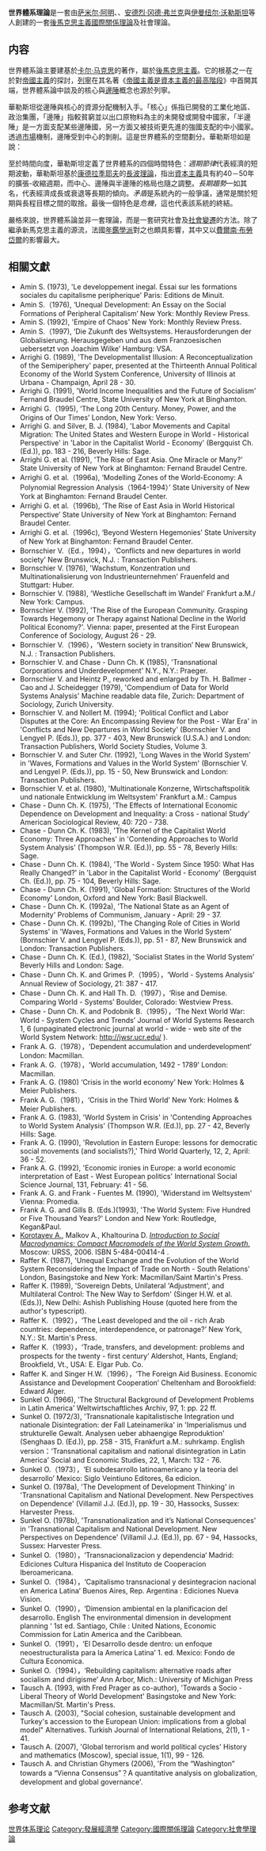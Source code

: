 '''世界體系理論'''是一套由[[萨米尔·阿明|萨米尔·阿明]]、{{le|杰奥瓦尼·阿瑞基|Giovanni Arrighi}}、[[安德烈·冈德·弗兰克|安德烈·冈德·弗兰克]]與[[伊曼纽尔·沃勒斯坦|伊曼纽尔·沃勒斯坦]]等人創建的一套[[後馬克思主義|後馬克思主義]][[國際關係理論|國際關係理論]]及社會理論。

==内容==
世界體系論主要建基於[[卡尔·马克思|卡尔·马克思]]的著作，屬於[[後馬克思主義|後馬克思主義]]。{{citation needed}}它的根基之一在於對[[帝國主義|帝國主義]]的探討，[[列寧|列寧]]在其名著《[[帝國主義是資本主義的最高階段|帝國主義是資本主義的最高階段]]》中首開其端，世界體系論中談及的核心與[[邊陲經濟|邊陲]]概念也源於列寧。

華勒斯坦從邊陲與核心的資源分配機制入手。「核心」係指已開發的工業化地區、政治集團，「邊陲」指較貧窮並以出口原物料為主的未開發或開發中國家，「半邊陲」是一方面支配某些邊陲國，另一方面又被技術更先進的強國支配的中小國家。透過[[市場|市場]]機制，邊陲受到中心的剝削。這是世界體系的空間劃分。華勒斯坦如是說：

{{Cquote 2|世界體系是一個社會體系，它有其邊界、結構、成員團體、合法性規則及凝聚性。它的生命由各種相衝突的力量構成，它們以張力聚合之，又隨著各團體試圖為己重塑這套體系而拆解之。它具有有機體的特徵，因為在其生命期中有些特徵在某些方面改變了，而在另一些方面則保持穩定。人們可以按照它功能的內在邏輯，定義其結構在不同時間的強或弱。<ref>Immanuel Wallerstein (1974) ''the Modern World-System'', New York, Academic Press, pp. 347-57.</ref>}}

至於時間向度，華勒斯坦定義了世界體系的四個時間特色：''週期節律''代表經濟的短期波動，華勒斯坦基於[[康德拉季耶夫|康德拉季耶夫]]的[[康德拉季耶夫長波|長波理論]]，指出[[資本主義|資本主義]]具有約40－50年的擴張-收縮週期，而中心、邊陲與半邊陲的格局也隨之調整。''長期趨勢''一如其名，代表經濟成長或衰退等長期的傾向。''矛盾''是系統內的一般爭議，通常是關於短期與長程目標之間的取捨。最後一個特色是''危機''，這也代表該系統的終結。

嚴格來說，世界體系論並非一套理論，而是一套研究社會及[[社會變遷|社會變遷]]的方法。除了繼承新馬克思主義的源流，法國[[年鑑學派|年鑑學派]]對之也頗具影響，其中又以[[費爾南·布勞岱爾|費爾南·布勞岱爾]]的影響最大。

== 相關文獻 ==
* Amin S. (1973), 'Le developpement inegal. Essai sur les formations sociales du capitalisme peripherique' Paris: Editions de Minuit.
* Amin S.（1976), ‘Unequal Development: An Essay on the Social Formations of Peripheral Capitalism’ New York: Monthly Review Press.
* Amin S. (1992), 'Empire of Chaos' New York: Monthly Review Press.
* Amin S.（1997), ‘Die Zukunft des Weltsystems. Herausforderungen der Globalisierung. Herausgegeben und aus dem Franzoesischen uebersetzt von Joachim Wilke’ Hamburg: VSA.
* Arrighi G. (1989), 'The Developmentalist Illusion: A Reconceptualization of the Semiperiphery' paper, presented at the Thirteenth Annual Political Economy of the World System Conference, University of Illinois at Urbana - Champaign, April 28 - 30.
* Arrighi G. (1991), 'World Income Inequalities and the Future of Socialism' Fernand Braudel Centre, State University of New York at Binghamton.
* Arrighi G.（1995), ‘The Long 20th Century. Money, Power, and the Origins of Our Times’ London, New York: Verso.
* Arrighi G. and Silver, B. J. (1984), 'Labor Movements and Capital Migration: The United States and Western Europe in World - Historical Perspective' in 'Labor in the Capitalist World - Economy' (Bergquist Ch. (Ed.)), pp. 183 - 216, Beverly Hills: Sage.
* Arrighi G. et al. (1991), 'The Rise of East Asia. One Miracle or Many?' State University of New York at Binghamton: Fernand Braudel Centre.
* Arrighi G. et al.（1996a), ‘Modelling Zones of the World-Economy: A Polynomial Regression Analysis（1964-1994）’ State University of New York at Binghamton: Fernand Braudel Center.
* Arrighi G. et al.（1996b), ‘The Rise of East Asia in World Historical Perspective’ State University of New York at Binghamton: Fernand Braudel Center.
* Arrighi G. et al.（1996c), ‘Beyond Western Hegemonies’ State University of New York at Binghamton: Fernand Braudel Center.
* Bornschier V.（Ed.，1994），‘Conflicts and new departures in world society’ New Brunswick, N.J. : Transaction Publishers.
* Bornschier V. (1976), 'Wachstum, Konzentration und Multinationalisierung von Industrieunternehmen' Frauenfeld and Stuttgart: Huber.
* Bornschier V. (1988), 'Westliche Gesellschaft im Wandel' Frankfurt a.M./ New York: Campus.
* Bornschier V. (1992), 'The Rise of the European Community. Grasping Towards Hegemony or Therapy against National Decline in the World Political Economy?'. Vienna: paper, presented at the First European Conference of Sociology, August 26 - 29.
* Bornschier V.（1996），‘Western society in transition’ New Brunswick, N.J. : Transaction Publishers.
* Bornschier V. and Chase - Dunn Ch. K (1985), 'Transnational Corporations and Underdevelopment' N.Y., N.Y.: Praeger.
* Bornschier V. and Heintz P., reworked and enlarged by Th. H. Ballmer - Cao and J. Scheidegger (1979), 'Compendium of Data for World Systems Analysis' Machine readable data file, Zurich: Department of Sociology, Zurich University.
* Bornschier V. and Nollert M. (1994); 'Political Conflict and Labor Disputes at the Core: An Encompassing Review for the Post - War Era' in 'Conflicts and New Departures in World Society' (Bornschier V. and Lengyel P. (Eds.)), pp. 377 - 403, New Brunswick (U.S.A.) and London: Transaction Publishers, World Society Studies, Volume 3.
* Bornschier V. and Suter Chr. (1992), 'Long Waves in the World System' in 'Waves, Formations and Values in the World System' (Bornschier V. and Lengyel P. (Eds.)), pp. 15 - 50, New Brunswick and London: Transaction Publishers.
* Bornschier V. et al. (1980), 'Multinationale Konzerne, Wirtschaftspolitik und nationale Entwicklung im Weltsystem' Frankfurt a.M.: Campus
* Chase - Dunn Ch. K. (1975), 'The Effects of International Economic Dependence on Development and Inequality: a Cross - national Study' American Sociological Review, 40: 720 - 738.
* Chase - Dunn Ch. K. (1983), 'The Kernel of the Capitalist World Economy: Three Approaches' in 'Contending Approaches to World System Analysis' (Thompson W.R. (Ed.)), pp. 55 - 78, Beverly Hills: Sage.
* Chase - Dunn Ch. K. (1984), 'The World - System Since 1950: What Has Really Changed?' in 'Labor in the Capitalist World - Economy' (Bergquist Ch. (Ed.)), pp. 75 - 104, Beverly Hills: Sage.
* Chase - Dunn Ch. K. (1991), 'Global Formation: Structures of the World Economy' London, Oxford and New York: Basil Blackwell.
* Chase - Dunn Ch. K. (1992a), 'The National State as an Agent of Modernity' Problems of Communism, January - April: 29 - 37.
* Chase - Dunn Ch. K. (1992b), 'The Changing Role of Cities in World Systems' in 'Waves, Formations and Values in the World System' (Bornschier V. and Lengyel P. (Eds.)), pp. 51 - 87, New Brunswick and London: Transaction Publishers.
* Chase - Dunn Ch. K. (Ed.), (1982), 'Socialist States in the World System' Beverly Hills and London: Sage.
* Chase - Dunn Ch. K. and Grimes P.（1995），‘World - Systems Analysis’ Annual Review of Sociology, 21: 387 - 417.
* Chase - Dunn Ch. K. and Hall Th. D.（1997），‘Rise and Demise. Comparing World - Systems’ Boulder, Colorado: Westview Press.
* Chase - Dunn Ch. K. and Podobnik B.（1995），‘The Next World War: World - System Cycles and Trends’ Journal of World Systems Research 1, 6 (unpaginated electronic journal at world - wide - web site of the World System Network: http://jwsr.ucr.edu/ {{Wayback|url=http://jwsr.ucr.edu/ |date=20220503213213 }}).
* Frank A. G.（1978），‘Dependent accumulation and underdevelopment’ London: Macmillan.
* Frank A. G.（1978），‘World accumulation, 1492 - 1789’ London: Macmillan.
* Frank A. G. (1980) ‘Crisis in the world economy’ New York: Holmes & Meier Publishers.
* Frank A. G.（1981），‘Crisis in the Third World’ New York: Holmes & Meier Publishers.
* Frank A. G. (1983), 'World System in Crisis' in 'Contending Approaches to World System Analysis' (Thompson W.R. (Ed.)), pp. 27 - 42, Beverly Hills: Sage.
* Frank A. G. (1990), 'Revolution in Eastern Europe: lessons for democratic social movements (and socialists?),' Third World Quarterly, 12, 2, April: 36 - 52.
* Frank A. G. (1992), 'Economic ironies in Europe: a world economic interpretation of East - West European politics' International Social Science Journal, 131, February: 41 - 56.
* Frank A. G. and Frank - Fuentes M. (1990), 'Widerstand im Weltsystem' Vienna: Promedia.
* Frank A. G. and Gills B. (Eds.)(1993), 'The World System: Five Hundred or Five Thousand Years?' London and New York: Routledge, Kegan&Paul.
* [[科罗塔耶夫|Korotayev A.]], Malkov A., Khaltourina D. [http://urss.ru/cgi-bin/db.pl?cp=&blang=en&list=14&page=Book&id=34250 ''Introduction to Social Macrodynamics: Compact Macromodels of the World System Growth.''] {{Wayback|url=http://urss.ru/cgi-bin/db.pl?cp=&blang=en&list=14&page=Book&id=34250 |date=20201104094603 }} Moscow: URSS, 2006. ISBN 5-484-00414-4 .
* Raffer K. (1987), 'Unequal Exchange and the Evolution of the World System Reconsidering the Impact of Trade on North - South Relations' London, Basingstoke and New York: Macmillan/Saint Martin's Press.
* Raffer K. (1989), 'Sovereign Debts, Unilateral 'Adjustment', and Multilateral Control: The New Way to Serfdom' (Singer H.W. et al. (Eds.)), New Delhi: Ashish Publishing House (quoted here from the author's typescript).
* Raffer K.（1992），‘The Least developed and the oil - rich Arab countries: dependence, interdependence, or patronage?’ New York, N.Y.: St. Martin's Press.
* Raffer K.（1993），‘Trade, transfers, and development: problems and prospects for the twenty - first century’ Aldershot, Hants, England; Brookfield, Vt., USA: E. Elgar Pub. Co.
* Raffer K. and Singer H.W.（1996），‘The Foreign Aid Business. Economic Assistance and Development Cooperation’ Cheltenham and Borookfield: Edward Alger.
* Sunkel O. (1966), 'The Structural Background of Development Problems in Latin America' Weltwirtschaftliches Archiv, 97, 1: pp. 22 ff.
* Sunkel O. (1972/3), 'Transnationale kapitalistische Integration und nationale Disintegration: der Fall Lateinamerika' in 'Imperialismus und strukturelle Gewalt. Analysen ueber abhaengige Reproduktion' (Senghaas D. (Ed.)), pp. 258 - 315, Frankfurt a.M.: suhrkamp. English version：‘Transnational capitalism and national disintegration in Latin America’ Social and Economic Studies, 22, 1, March: 132 - 76.
* Sunkel O.（1973），‘El subdesarrollo latinoamericano y la teoria del desarrollo’ Mexico: Siglo Veintiuno Editores, 6a edicion.
* Sunkel O. (1978a), 'The Development of Development Thinking' in 'Transnational Capitalism and National Development. New Perspectives on Dependence' (Villamil J.J. (Ed.)), pp. 19 - 30, Hassocks, Sussex: Harvester Press.
* Sunkel O. (1978b), 'Transnationalization and it’s National Consequences' in 'Transnational Capitalism and National Development. New Perspectives on Dependence' (Villamil J.J. (Ed.)), pp. 67 - 94, Hassocks, Sussex: Harvester Press.
* Sunkel O.（1980），‘Transnacionalizacion y dependencia‘ Madrid: Ediciones Cultura Hispanica del Instituto de Cooperacion Iberoamericana.
* Sunkel O.（1984），‘Capitalismo transnacional y desintegracion nacional en America Latina’ Buenos Aires, Rep. Argentina : Ediciones Nueva Vision.
* Sunkel O.（1990），‘Dimension ambiental en la planificacion del desarrollo. English The environmental dimension in development planning ‘ 1st ed. Santiago, Chile : United Nations, Economic Commission for Latin America and the Caribbean.
* Sunkel O.（1991），‘El Desarrollo desde dentro: un enfoque neoestructuralista para la America Latina’ 1. ed. Mexico: Fondo de Cultura Economica.
* Sunkel O.（1994），‘Rebuilding capitalism: alternative roads after socialism and dirigisme’ Ann Arbor, Mich.: University of Michigan Press
* Tausch A. (1993, with Fred Prager as co-author), 'Towards a Socio - Liberal Theory of World Development' Basingstoke and New York: Macmillan/St. Martin's Press.
* Tausch A. (2003), "Social cohesion, sustainable development and Turkey's accession to the European Union: implications from a global model" Alternatives. Turkish Journal of International Relations, 2(1), 1 - 41.
* Tausch A. (2007), 'Global terrorism and world political cycles' History and mathematics (Moscow), special issue, 1(1), 99 - 126.
* Tausch A. and Christian Ghymers (2006), 'From the “Washington” towards a “Vienna Consensus”？A quantitative analysis on globalization, development and global governance'.

== 参考文献 ==
{{Reflist}}

{{经济思想史}}
{{國際關係理論}}
{{全球化}}

[[Category:世界体系理论|]]
[[Category:發展經濟學|Category:發展經濟學]]
[[Category:國際關係理論|Category:國際關係理論]]
[[Category:社會學理論|Category:社會學理論]]